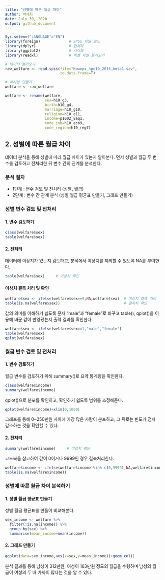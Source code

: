 ---
title: "성별에 따른 월급 차이"
author: 박세화
date: July 30, 2020
output: github_document
---

```{r, include=F}
Sys.setenv("LANGUAGE"="EN")
library(foreign)             # SPSS 파일 로드
library(dplyr)               # 전처리
library(ggplot2)             # 시각화
library(readxl)              # 엑셀 파일 불러오기

# 데이터 불러오기
raw_welfare <- read.spss(file="Koweps_hpc10_2015_beta1.sav",
                         to.data.frame=T)

# 복사본 만들기
welfare <- raw_welfare

welfare <- rename(welfare,
                  sex=h10_g3,
                  birth=h10_g4,
                  marriage=h10_g10,
                  religion=h10_g11,
                  income=p1002_8aq1,
                  code_job=h10_eco9,
                  code_region=h10_reg7)
```

## 2. 성별에 따른 월급 차이 
데이터 분석을 통해 성별에 따라 월급 차이가 있는지 알아본다.
먼저 성별과 월급 두 변수를 검토하고 전처리한 뒤 변수 간의 관계를 분석한다.

### 분석 절차
- 1단계 : 변수 검토 및 전처리 (성별, 월급)
- 2단계 : 변수 간 관계 분석 (성별 월급 평균표 만들기, 그래프 만들기)

### 성별 변수 검토 및 전처리 

#### 1. 변수 검토하기
```{r,eval=F}
class(welfare$sex)
table(welfare$sex)
```


#### 2. 전처리
데이터에 이상치가 있는지 검토하고, 분석에서 이상치를 제외할 수 있도록 NA를 부여한다.

```{r,eval=F}
table(welfare$sex)     # 이상치 확인
```

#### 이상치 결측 처리 및 확인
```{r,eval=T}
welfare$sex <- ifelse(welfare$sex==9,NA,welfare$sex)  # 이상치 결측 처리
table(is.na(welfare$sex))                             # 결측치 확인
```

값의 의미를 이해하기 쉽도록 문자 "male"과 "female"로 바꾸고 table(), qplot()을 이용해 바꾼 값이 반영됐는지 출력 결과를 확인한다.
```{r,eval=T}
welfare$sex <- ifelse(welfare$sex==1,"male","female")
table(welfare$sex)
qplot(welfare$sex)
```




### 월급 변수 검토 및 전처리

#### 1. 변수 검토하기
월급 변수를 검토하기 위해 summary()로 요약 통계량을 확인한다.

```{r,eval=F}
class(welfare$income)
summary(welfare$income)
```

qplot()으로 분포를 확인하고, 확인하기 쉽도록 범위를 조정해준다.
```{r,eval=T, warning=F, message=F}
qplot(welfare$income)+xlim(0,1000)
```

그래프를 통해 0~250만원 사이에 가장 많은 사람이 분포하고, 그 뒤로는 빈도가 점차 감소하는 것을 확인할 수 있다.


#### 2. 전처리
```{r,eval=T}
summary(welfare$income)     # 이상치 확인
```
코드북을 참고하여 값이 0이거나 9999인 경우 결측처리한다.
```{r,eval=F}
welfare$income <- ifelse(welfare$income %in% c(0,9999),NA,welfare$income)  # 이상치 결측 처리
table(is.na(welfare$income))                                               # 이상치 결측 확인
```

### 성별에 따른 월급 차이 분석하기

#### 1. 성별 월급 평균표 만들기
성별 월급 평균표를 만들어 비교해본다.

```{r,eval=T}
sex_income <- welfare %>% 
  filter(!is.na(income)) %>% 
  group_by(sex) %>% 
  summarise(mean_income=mean(income))
```

#### 2. 그래프 만들기
```{r,eval=T}
ggplot(data=sex_income,aes(x=sex,y=mean_income))+geom_col()
```

분석 결과를 통해 남성이 312만원, 여성이 163만원 정도의 월급을 수령하며 남성의 월급이 여성의 두 배 가까이 많다는 것을 알 수 있다.
